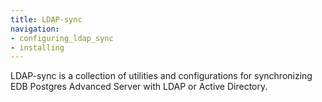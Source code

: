 ```yaml
---
title: LDAP-sync
navigation:
- configuring_ldap_sync
- installing
---
```


LDAP-sync is a collection of utilities and configurations for synchronizing EDB Postgres Advanced Server with LDAP or Active Directory.